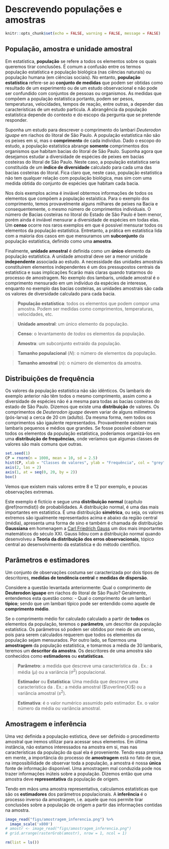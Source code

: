 # Descrevendo populações e amostras  {#popamostra}

```r
knitr::opts_chunk$set(echo = FALSE, warning = FALSE, message = FALSE)
```

## População, amostra e unidade amostral

Em estatística, **população** se refere a todos os elementos sobre os quais queremos tirar conclusões. É comum a confusão entre os termos população estatística e população biológica (nas ciências naturais) ou população humana (em ciências sociais). No entanto, **população estatística** refere-se ao **conjunto de medidas** que podem ser obtidas como resultado de um experimento ou de um estudo observacional e não pode ser confundido com conjuntos de pessoas ou organismos. As medidas que compõem a população estatística portanto, podem ser pesos, temperaturas, velocidades, tempos de reação, entre outras, a depender das características de um estudo particula. A abrangência da população estatística depende do contexto e do escopo da pergunta que se pretende responder.

Suponha um estudo para descrever o comprimento do lambari *Deuterodon iguape* em riachos do litoral de São Paulo. A população estatística não são os peixes em si, mas o **comprimento** de cada indivíduo. Dado o escopo do estudo, a população estatística abrange **somente** comprimentos dos organismos que habitam bacias do litoral de São Paulo. Suponha agora que desejamos estudar a diversidade de espécies de peixes em bacias costeiras do litoral de São Paulo. Neste caso, a população estatística seria constituida de um **índice de diversidade** calculado para cada uma das bacias costeiras do litoral. Fica claro que, neste caso, população estatística não tem qualquer relação com população biológica, mas sim com uma medida obtida do conjunto de espécies que habitam cada bacia.

Nos dois exemplos acima é inviável obtermos informações de todos os elementos que compõem a população estaística. Para o exemplo dos comprimento, temos provavelmente alguns milhares de peixes na Bacia e consequentemente, o mesmo número de comprimentos individuais. O número de Bacias costeiras no litoral do Estado de São Paulo é bem menor, porém ainda é inviável mensurar a diversidade de espécies em todas elas. Um **censo** ocorre nos raros exemplos em que é possível mensurar todos os elementos da população estatística. Entretanto, a prática em estatística lida com a maioria dos casos em que mensuramos um **subconjunto** da população estatística, definido como uma **amostra**. 

Finalmente, **unidade amostral** é definida como um **único** elemento da população estatística. A unidade amostral deve ser a menor unidade **independente** associada ao estudo. A necessidade das unidades amostrais constituirem elementos independentes é um dos pressupostos centrais da estatística e suas implicações ficarão mais claras quando tratarmos do processo de amostragem. No exemplo dos lambaris, unidade amostral é o comprimento mensurado em um indivíduo da espécies de interesse, enquanto no exemplo das bacias costeiras, as unidades amostrais são cada os valores de diversidade calculado para cada bacia.



> **População estatística**: todos os elementos que podem compor uma amostra. Podem ser medidas como comprimentos, temperaturas, velocidades, etc.

> **Unidade amostral**: um único elemento da população.
      
> **Censo**: o levantamento de *todos* os elementos da população.

> **Amostra**: um subconjunto extraído da população.
      
> **Tamanho populacional** (*N*): o número de elementos da população.
      
> **Tamanho amostral** (*n*): o número de elementos da amostra.

## Distribuições de frequência

Os valores da população estatística não são idênticos. Os lambaris do exemplo anterior não têm todos o mesmo comprimento, assim como a diversidade de espécies não é a mesma para todas as bacias costeiras do estado de São Paulo. Dizemos que existe uma **distribuição** de valores. Os comprimentos de *Deuterodon iguape* devem variar de alguns milímetros (pós-larva) a cerca de 20 cm (adulto). Da mesma forma, nem todos os comprimentos são igaulente representados. Provavelmente existem mais lambaris pequenos e médios que grandes. Se fosse possível observar todos os elementos da população estatística, poderíamos organizá-los em uma **distribuição de frequências**, onde veríamos que algumas classes de valores são mais comuns que outras. 


```r
set.seed(1)
CP = rnorm(n = 1000, mean = 10, sd = 2.5)
hist(CP, xlab = "Classes de valores", ylab = "Frequência", col = "grey", main = "", xlim = c(0, 21), axes = F)
axis(2, las = 2)
axis(1, at = seq(0, 20, by = 2))
box()
```

Vemos que existem mais valores entre 8 e 12 por exemplo, e poucas observações extremas.

Este exemplo é fictício e segue  uma **distribuição normal** (capítulo \@ref(normdist)) de probabilidades. A distribuição normal, é uma das mais importantes em estatística. É uma distribuição **simétrica**, ou seja, os valores extremos são igualmente representados acima e abaixo da região central (média), apresenta uma forma de sino e também é chamada de distribuição **Gaussiana** em homenagem a [Carl Friedrich Gauss](https://en.wikipedia.org/wiki/Carl_Friedrich_Gauss) um dos mais importantes matemáticos do século XXI. Gauss lidou com a distribuição normal quando desenvolveu a **Teoria da distribuição dos erros observacionais**, tópico central ao desenvolvimento da estatística e do método científico.

## Parâmetros e estimadores

Um conjunto de observações costuma ser caracterizada por dois tipos de descritores, **medidas de tendência central** e **medidas de dispersão**.

Considere a questão levantada anteriormente: Qual o comprimento de **Deuterodon iguape** em riachos do litoral de São Paulo? Geralmente, entendemos esta questão como: - Qual o comprimento de um lambari **típico**; sendo que um lambari típico pode ser entendido como aquele de **comprimento médio**.

Se o comprimento médio for calculado calculado a partir de **todos** os elementos da população, teremos o **parâmetro**, um descritor da população estatística. Os parâmetros só podem ser obtidos por meio de um censo, pois para serem calculados requerem que todos os elementos da população sejam mensurados. Por outro lado, se fizermos uma **amostragem** da população estatística, e tomarmos a média de 30 lambaris, teremos um **descritor da amostra**. Os descritores de uma amostra são conhecidos como **estimadores** ou **estatísticas**.

> **Parâmetro**: a medida que descreve uma característica da \textit{população}. Ex.: a média ($\mu$) ou a variância ($\sigma^2$) populacional.

> **Estimador** ou **Estatística**: Uma medida que descreve uma característica da \textit{amostra}. Ex.: a média amostral ($\overline{X}$) ou a variância amostral ($s^2$).

> **Estimativa**: é o valor numérico assumido pelo estimador. Ex. o valor número da média ou variância amostral.

## Amostragem e inferência

Uma vez definida a população estística, deve ser definido o procedimento amostral que iremos utilizar para acessar seus elementos. Em última instância, não estamos interessados na amostra em si, mas nas características da população da qual ela é proveniente. Tendo essa premisa em mente, a importância do processo de **amostragem** está no fato de que, na impossibilidade de observar toda a população, a amostra é nossa **única** fonte de informação disponível. Uma amostragem mal conduzida pode nos trazer informações inúteis sobre a população. Dizemos então que uma amostra deve **representativa** da população de origem. 

Tendo em mãos uma amostra representativa, calculamos estatísticas que são os **estimadores** dos parâmetros populacionais. A **inferência** é o processo inverso da amostragem, i.e. aquele que nos permite tirar conclusões sobre a população de origem a partir das informações contidas na amostra. 


```r
image_read("figs/amostragem_inferencia.png") %>% 
  image_scale('x800')
# amostr <- image_read("figs/amostragem_inferencia.png")
# grid.arrange(rasterGrob(amostr), nrow = 1, ncol = 1)
```


```r
rm(list = ls())
```

